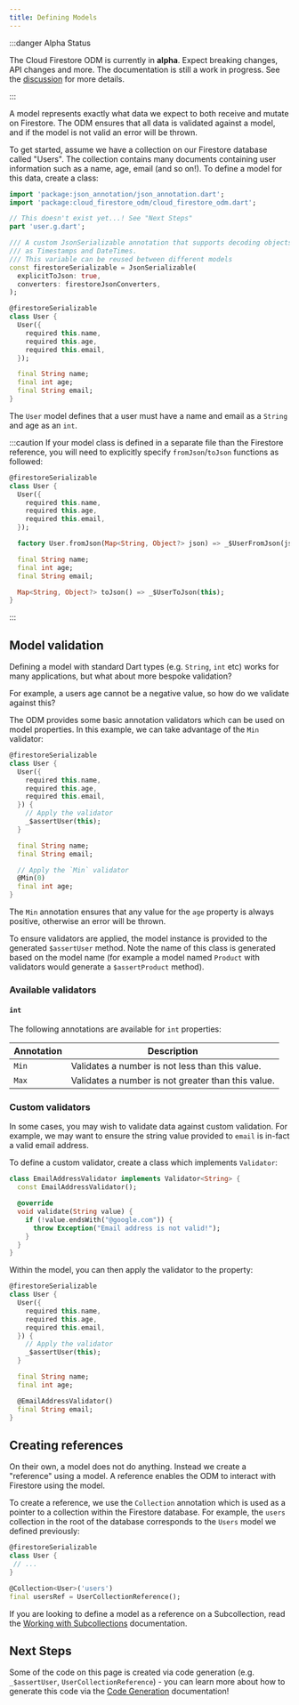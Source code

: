 ```yaml
---
title: Defining Models
---
```


:::danger Alpha Status

The Cloud Firestore ODM is currently in **alpha**. Expect breaking changes, API changes and more. The documentation is still a work in progress.
See the [discussion](https://github.com/FirebaseExtended/flutterfire/discussions/7475) for more details.

:::

A model represents exactly what data we expect to both receive and mutate on Firestore. The ODM
ensures that all data is validated against a model, and if the model is not valid an error will be
thrown.

To get started, assume we have a collection on our Firestore database called "Users". The collection
contains many documents containing user information such as a name, age, email (and so on!). To
define a model for this data, create a class:

```dart
import 'package:json_annotation/json_annotation.dart';
import 'package:cloud_firestore_odm/cloud_firestore_odm.dart';

// This doesn't exist yet...! See "Next Steps"
part 'user.g.dart';

/// A custom JsonSerializable annotation that supports decoding objects such
/// as Timestamps and DateTimes.
/// This variable can be reused between different models
const firestoreSerializable = JsonSerializable(
  explicitToJson: true,
  converters: firestoreJsonConverters,
);

@firestoreSerializable
class User {
  User({
    required this.name,
    required this.age,
    required this.email,
  });

  final String name;
  final int age;
  final String email;
}
```

The `User` model defines that a user must have a name and email as a `String` and age as an `int`.

:::caution
If your model class is defined in a separate file than the Firestore reference,
you will need to explicitly specify `fromJson`/`toJson` functions as followed:

```dart
@firestoreSerializable
class User {
  User({
    required this.name,
    required this.age,
    required this.email,
  });

  factory User.fromJson(Map<String, Object?> json) => _$UserFromJson(json);

  final String name;
  final int age;
  final String email;

  Map<String, Object?> toJson() => _$UserToJson(this);
}
```

:::

## Model validation

Defining a model with standard Dart types (e.g. `String`, `int` etc) works for many applications,
but what about more bespoke validation?

For example, a users age cannot be a negative value, so how do we validate against this?

The ODM provides some basic annotation validators which can be used on model properties. In this
example, we can take advantage of the `Min` validator:

```dart
@firestoreSerializable
class User {
  User({
    required this.name,
    required this.age,
    required this.email,
  }) {
    // Apply the validator
    _$assertUser(this);
  }

  final String name;
  final String email;

  // Apply the `Min` validator
  @Min(0)
  final int age;
}
```

The `Min` annotation ensures that any value for the `age` property is always positive, otherwise an
error will be thrown.

To ensure validators are applied, the model instance is provided to the generated `$assertUser`
method. Note the name of this class is generated based on the model name (for example a model named
`Product` with validators would generate a `$assertProduct` method).

### Available validators

#### `int`

The following annotations are available for `int` properties:

| Annotation | Description                                        |
| ---------- | -------------------------------------------------- |
| `Min`      | Validates a number is not less than this value.    |
| `Max`      | Validates a number is not greater than this value. |

### Custom validators

In some cases, you may wish to validate data against custom validation. For example, we may want to
ensure the string value provided to `email` is in-fact a valid email address.

To define a custom validator, create a class which implements `Validator`:

```dart
class EmailAddressValidator implements Validator<String> {
  const EmailAddressValidator();

  @override
  void validate(String value) {
    if (!value.endsWith("@google.com")) {
      throw Exception("Email address is not valid!");
    }
  }
}
```

Within the model, you can then apply the validator to the property:

```dart
@firestoreSerializable
class User {
  User({
    required this.name,
    required this.age,
    required this.email,
  }) {
    // Apply the validator
    _$assertUser(this);
  }

  final String name;
  final int age;

  @EmailAddressValidator()
  final String email;
}
```

## Creating references

On their own, a model does not do anything. Instead we create a "reference" using a model.
A reference enables the ODM to interact with Firestore using the model.

To create a reference, we use the `Collection` annotation which is used as a pointer to a collection
within the Firestore database. For example, the `users` collection in the root of the database
corresponds to the `Users` model we defined previously:

```dart
@firestoreSerializable
class User {
 // ...
}

@Collection<User>('users')
final usersRef = UserCollectionReference();
```

If you are looking to define a model as a reference on a Subcollection, read the [Working with Subcollections](./subcollections.mdx) documentation.

## Next Steps

Some of the code on this page is created via code generation
(e.g. `_$assertUser`, `UserCollectionReference`) - you can learn more about
how to generate this code via the [Code Generation](./code-generation) documentation!
